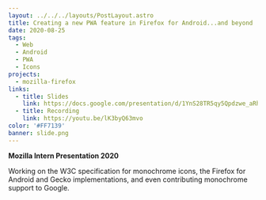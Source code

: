 ```yaml
---
layout: ../../../layouts/PostLayout.astro
title: Creating a new PWA feature in Firefox for Android...and beyond
date: 2020-08-25
tags:
  - Web
  - Android
  - PWA
  - Icons
projects:
  - mozilla-firefox
links:
  - title: Slides
    link: https://docs.google.com/presentation/d/1YnS28TR5qy5Qpdzwe_aRhiWD9JzIO6q_VyxGwwjxcnE/edit
  - title: Recording
    link: https://youtu.be/lK3byQ63mvo
color: '#FF7139'
banner: slide.png
---
```



**Mozilla Intern Presentation 2020**

Working on the W3C specification for monochrome icons, the Firefox for Android and Gecko implementations, and even contributing monochrome support to Google.

<YouTube id="lK3byQ63mvo" />
